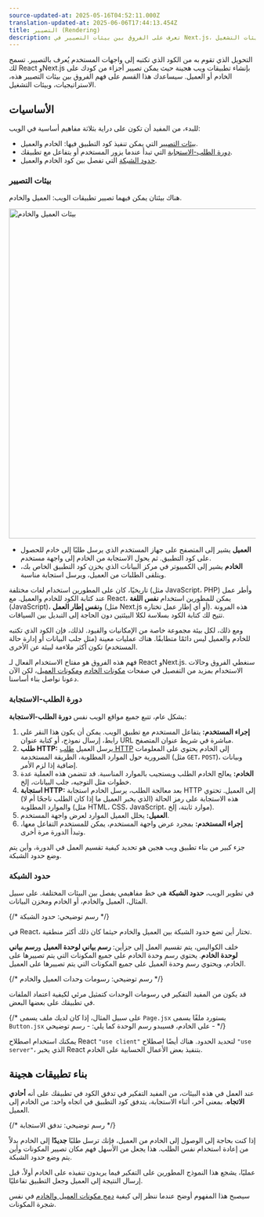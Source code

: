 ```yaml
---
source-updated-at: 2025-05-16T04:52:11.000Z
translation-updated-at: 2025-06-06T17:44:13.454Z
title: التصيير (Rendering)
description: تعرف على الفروق بين بيئات التصيير في Next.js، الاستراتيجيات، وبيئات التشغيل.
---
```


التحويل الذي تقوم به من الكود الذي تكتبه إلى واجهات المستخدم يُعرف بالتصيير. تسمح لك React وNext.js بإنشاء تطبيقات ويب هجينة حيث يمكن تصيير أجزاء من كودك على الخادم أو العميل. سيساعدك هذا القسم على فهم الفروق بين بيئات التصيير هذه، الاستراتيجيات، وبيئات التشغيل.

## الأساسيات

للبدء، من المفيد أن تكون على دراية بثلاثة مفاهيم أساسية في الويب:

- [بيئات التصيير](#rendering-environments) التي يمكن تنفيذ كود التطبيق فيها: الخادم والعميل.
- [دورة الطلب-الاستجابة](#request-response-lifecycle) التي تبدأ عندما يزور المستخدم أو يتفاعل مع تطبيقك.
- [حدود الشبكة](#network-boundary) التي تفصل بين كود الخادم والعميل.

### بيئات التصيير

هناك بيئتان يمكن فيهما تصيير تطبيقات الويب: العميل والخادم.

<Image
  alt="بيئات العميل والخادم"
  srcLight="/docs/light/client-and-server-environments.png"
  srcDark="/docs/dark/client-and-server-environments.png"
  width="1600"
  height="672"
/>

- **العميل** يشير إلى المتصفح على جهاز المستخدم الذي يرسل طلبًا إلى خادم للحصول على كود التطبيق. ثم يحول الاستجابة من الخادم إلى واجهة مستخدم.
- **الخادم** يشير إلى الكمبيوتر في مركز البيانات الذي يخزن كود التطبيق الخاص بك، ويتلقى الطلبات من العميل، ويرسل استجابة مناسبة.

تاريخيًا، كان على المطورين استخدام لغات مختلفة (مثل JavaScript، PHP) وأطر عمل عند كتابة الكود للخادم والعميل. مع React، يمكن للمطورين استخدام **نفس اللغة** (JavaScript)، و**نفس إطار العمل** (مثل Next.js أو أي إطار عمل تختاره). هذه المرونة تتيح لك كتابة الكود بسلاسة لكلا البيئتين دون الحاجة إلى التبديل بين السياقات.

ومع ذلك، لكل بيئة مجموعة خاصة من الإمكانيات والقيود. لذلك، فإن الكود الذي تكتبه للخادم والعميل ليس دائمًا متطابقًا. هناك عمليات معينة (مثل جلب البيانات أو إدارة حالة المستخدم) تكون أكثر ملاءمة لبيئة عن الأخرى.

فهم هذه الفروق هو مفتاح الاستخدام الفعال لـ React وNext.js. سنغطي الفروق وحالات الاستخدام بمزيد من التفصيل في صفحات [مكونات الخادم](/docs/app/building-your-application/rendering/server-components) و[مكونات العميل](/docs/app/building-your-application/rendering/client-components)، لكن الآن دعونا نواصل بناء أساسنا.

### دورة الطلب-الاستجابة

بشكل عام، تتبع جميع مواقع الويب نفس **دورة الطلب-الاستجابة**:

1. **إجراء المستخدم:** يتفاعل المستخدم مع تطبيق الويب. يمكن أن يكون هذا النقر على رابط، إرسال نموذج، أو كتابة عنوان URL مباشرة في شريط عنوان المتصفح.
2. **طلب HTTP:** يرسل العميل [طلب HTTP](https://developer.mozilla.org/docs/Web/HTTP) إلى الخادم يحتوي على المعلومات الضرورية حول الموارد المطلوبة، الطريقة المستخدمة (مثل `GET`، `POST`)، وبيانات إضافية إذا لزم الأمر.
3. **الخادم:** يعالج الخادم الطلب ويستجيب بالموارد المناسبة. قد تتضمن هذه العملية عدة خطوات مثل التوجيه، جلب البيانات، إلخ.
4. **استجابة HTTP:** بعد معالجة الطلب، يرسل الخادم استجابة HTTP إلى العميل. تحتوي هذه الاستجابة على رمز الحالة (الذي يخبر العميل ما إذا كان الطلب ناجحًا أم لا) والموارد المطلوبة (مثل HTML، CSS، JavaScript، موارد ثابتة، إلخ).
5. **العميل:** يحلل العميل الموارد لعرض واجهة المستخدم.
6. **إجراء المستخدم:** بمجرد عرض واجهة المستخدم، يمكن للمستخدم التفاعل معها، وتبدأ الدورة مرة أخرى.

جزء كبير من بناء تطبيق ويب هجين هو تحديد كيفية تقسيم العمل في الدورة، وأين يتم وضع حدود الشبكة.

### حدود الشبكة

في تطوير الويب، **حدود الشبكة** هي خط مفاهيمي يفصل بين البيئات المختلفة. على سبيل المثال، العميل والخادم، أو الخادم ومخزن البيانات.

{/* رسم توضيحي: حدود الشبكة */}

في React، تختار أين تضع حدود الشبكة بين العميل والخادم حيثما كان ذلك أكثر منطقية.

خلف الكواليس، يتم تقسيم العمل إلى جزأين: **رسم بياني لوحدة العميل** و**رسم بياني لوحدة الخادم**. يحتوي رسم وحدة الخادم على جميع المكونات التي يتم تصييرها على الخادم، ويحتوي رسم وحدة العميل على جميع المكونات التي يتم تصييرها على العميل.

{/* رسم توضيحي: رسومات وحدات العميل والخادم */}

قد يكون من المفيد التفكير في رسومات الوحدات كتمثيل مرئي لكيفية اعتماد الملفات في تطبيقك على بعضها البعض.

{/* على سبيل المثال، إذا كان لديك ملف يسمى `Page.jsx` يستورد ملفًا يسمى `Button.jsx` على الخادم، فسيبدو رسم الوحدة كما يلي: - رسم توضيحي - */}

يمكنك استخدام اصطلاح React `"use client"` لتحديد الحدود. هناك أيضًا اصطلاح `"use server"`، الذي يخبر React بتنفيذ بعض الأعمال الحسابية على الخادم.

## بناء تطبيقات هجينة

عند العمل في هذه البيئات، من المفيد التفكير في تدفق الكود في تطبيقك على أنه **أحادي الاتجاه**. بمعنى آخر، أثناء الاستجابة، يتدفق كود التطبيق في اتجاه واحد: من الخادم إلى العميل.

{/* رسم توضيحي: تدفق الاستجابة */}

إذا كنت بحاجة إلى الوصول إلى الخادم من العميل، فإنك ترسل طلبًا **جديدًا** إلى الخادم بدلاً من إعادة استخدام نفس الطلب. هذا يجعل من الأسهل فهم مكان تصيير المكونات وأين يتم وضع حدود الشبكة.

عمليًا، يشجع هذا النموذج المطورين على التفكير فيما يريدون تنفيذه على الخادم أولاً، قبل إرسال النتيجة إلى العميل وجعل التطبيق تفاعليًا.

سيصبح هذا المفهوم أوضح عندما ننظر إلى كيفية [دمج مكونات العميل والخادم](/docs/app/building-your-application/rendering/composition-patterns) في نفس شجرة المكونات.